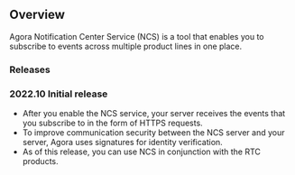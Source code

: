 ## Overview

Agora Notification Center Service (NCS) is a tool that enables you to subscribe to events across multiple product lines in one place.

### Releases

### 2022.10 Initial release

* After you enable the NCS service, your server receives the events that you subscribe to in the form of HTTPS requests.
* To improve communication security between the NCS server and your server, Agora uses signatures for identity verification.
* As of this release, you can use NCS in conjunction with the RTC products.